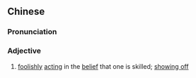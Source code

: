 {{also|谰叻}}
==Chinese==
{{zh-forms|s=谰叻|alt=讕嚦}}

===Pronunciation===
{{zh-pron
|c=laan2 lek1
|cat=a
}}

===Adjective===
{{zh-adj}}

# {{lb|zh|Cantonese}} [[foolishly]] [[act]]ing in the [[belief]] that one is skilled; [[showing off]]